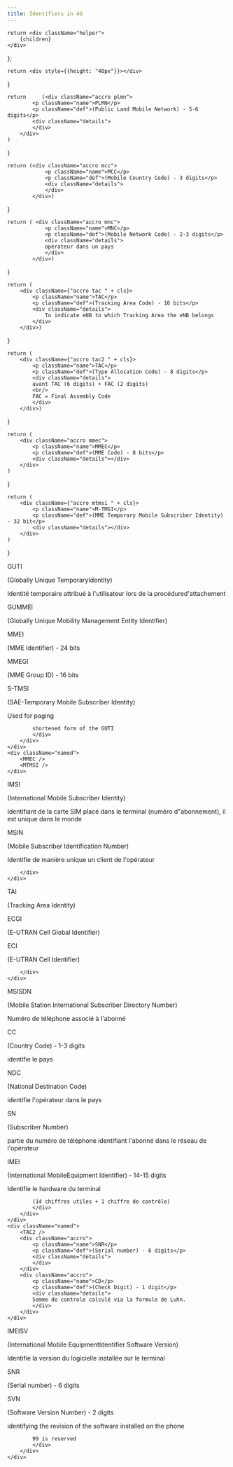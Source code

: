 ```yaml
---
title: Identifiers in 4G
---
```




    return <div className="helper">
        {children}
    </div>
};

    return <div style={{height: "40px"}}></div>
}

    return     (<div className="accro plmn">
            <p className="name">PLMN</p>
            <p className="def">(Public Land Mobile Network) - 5-6 digits</p>
            <div className="details">
            </div>
        </div>
    )
}

    return (<div className="accro mcc">
                <p className="name">MCC</p>
                <p className="def">(Mobile Country Code) - 3 digits</p>
                <div className="details">
                </div>
            </div>)
}

    return ( <div className="accro mnc">
                <p className="name">MNC</p>
                <p className="def">(Mobile Network Code) - 2-3 digits</p>
                <div className="details">
                opérateur dans un pays
                </div>
            </div>)
}

    return (
        <div className={"accro tac " + cls}>
            <p className="name">TAC</p>
            <p className="def">(Tracking Area Code) - 16 bits</p>
            <div className="details">
                To indicate eNB to which Tracking Area the eNB belongs
            </div>
        </div>)
}

    return (
        <div className={"accro tac2 " + cls}>
            <p className="name">TAC</p>
            <p className="def">(Type Allocation Code) - 8 digits</p>
            <div className="details">
            avant TAC (6 digits) + FAC (2 digits)
            <br/>
            FAC = Final Assembly Code
            </div>
        </div>)
}

    return (
        <div className="accro mmec">
            <p className="name">MMEC</p>
            <p className="def">(MME Code) - 8 bits</p>
            <div className="details"></div>
        </div>
    )
}

    return (
        <div className={"accro mtmsi " + cls}>
            <p className="name">M-TMSI</p>
            <p className="def">(MME Temporary Mobile Subscriber Identity) - 32 bit</p>
            <div className="details"></div>
        </div>
    )
}

<Balise>
    <div className="named">
        <div className="accro">
            <p className="name">GUTI</p>
            <p className="def">(Globally Unique TemporaryIdentity)</p>
            <div className="details">
            Identité temporaire attribué à l'utilisateur lors de la procédured'attachement
            </div>
        </div>
    </div>
    <div className="named">
        <div className="accro">
            <p className="name">GUMMEI</p>
            <p className="def">(Globally Unique Mobility Management Entity Identifier)</p>
            <div className="details"></div>
        </div>
        <MTMSI cls="noborder"/>
    </div>
    <div className="named">
        <div style={{flex: "0.5", display: "flex"}}>
            <Plmn />
            <div className="accro">
                <p className="name">MMEI</p>
                <p className="def">(MME Identifier) - 24 bits</p>
                <div className="details"></div>
            </div>
        </div>
        <div className="accro mtmsi noborder" style={{flex: "0.5"}}>
        </div>
    </div>
    <div className="named">
        <div style={{flex: "0.5", display: "flex"}}>
            <MCC />
            <MNC />
            <div className="accro">
                <p className="name">MMEGI</p>
                <p className="def">(MME Group ID) - 16 bits</p>
                <div className="details"></div>
            </div>
            <MMEC />
        </div>
        <div className="accro mtmsi" style={{flex: "0.5"}}>
        </div>
    </div>
</Balise>

<Spacing />

<Balise>
    <div className="named">
        <div className="accro">
            <p className="name">S-TMSI</p>
            <p className="def">(SAE-Temporary Mobile Subscriber Identity)</p>
            <div className="details">
            Used for paging

            shortened form of the GUTI
            </div>
        </div>
    </div>
    <div className="named">
        <MMEC />
        <MTMSI />
    </div>
</Balise>

<Spacing />

<Balise>
    <div className="named">
        <div className="accro">
            <p className="name">IMSI</p>
            <p className="def">(International Mobile Subscriber Identity)</p>
            <div className="details">
            Identifiant de la carte SIM placé dans le terminal (numéro d"abonnement), il est unique dans le monde
            </div>
        </div>
    </div>
    <div className="named">
        <Plmn />
        <div className="accro noborder">
            <p className="name">MSIN</p>
            <p className="def">(Mobile Subscriber Identification Number)</p>
            <div className="details">
            Identifie de manière unique un client de l'opérateur
            </div>
        </div>
    </div>
    <div className="named">
        <div style={{flex: "0.5", display: "flex"}}>
            <MCC />
            <MNC />
        </div>
        <div className="accro" style={{flex: "0.5"}}>

        </div>
    </div>
</Balise>


<Spacing />

<Balise>
    <div className="named">
        <div className="accro">
            <p className="name">TAI</p>
            <p className="def">(Tracking Area Identity)</p>
            <div className="details">
            </div>
        </div>
    </div>
    <div className="named">
        <Plmn />
        <TAC cls="noborder"/>
    </div>
    <div className="named">
        <div style={{flex: "0.5", display: "flex"}}>
            <MCC />
            <MNC />
        </div>
        <div className="accro tac" style={{flex: "0.5"}}>
        </div>
    </div>
</Balise>

<Spacing />

<Balise>
    <div className="named">
        <div className="accro">
            <p className="name">ECGI</p>
            <p className="def">(E-UTRAN Cell Global Identifier)</p>
            <div className="details">
            </div>
        </div>
    </div>
    <div className="named">
        <Plmn />
        <div className="accro noborder">
            <p className="name">ECI</p>
            <p className="def">(E-UTRAN Cell Identifier)</p>
            <div className="details">
            </div>
        </div>
    </div>
    <div className="named">
        <div style={{flex: "0.5", display: "flex"}}>
            <MCC />
            <MNC />
        </div>
        <div className="accro" style={{flex: "0.5"}}>
            
        </div>
    </div>
</Balise>


<Spacing />

<Balise>
    <div className="named">
        <div className="accro">
            <p className="name">MSISDN</p>
            <p className="def">(Mobile Station International Subscriber Directory Number)</p>
            <div className="details">
            Numéro de téléphone associé à l'abonné
            </div>
        </div>
    </div>
    <div className="named">
        <div className="accro">
            <p className="name">CC</p>
            <p className="def">(Country Code) - 1-3 digits</p>
            <div className="details">
            identifie le pays
            </div>
        </div>
        <div className="accro">
            <p className="name">NDC</p>
            <p className="def">(National Destination Code) </p>
            <div className="details">
            identifie l'opérateur dans le pays
            </div>
        </div>
        <div className="accro">
            <p className="name">SN</p>
            <p className="def">(Subscriber Number)</p>
            <div className="details">
            partie du numéro de téléphone identifiant l'abonné dans le réseau de l'opérateur
            </div>
        </div>
    </div>
</Balise>


<Spacing />

<Balise>
    <div className="named">
        <div className="accro">
            <p className="name">IMEI</p>
            <p className="def">(International MobileEquipment Identifier) - 14-15 digits</p>
            <div className="details">
            Identifie le hardware du terminal

            (14 chiffres utiles + 1 chiffre de contrôle)
            </div>
        </div>
    </div>
    <div className="named">
        <TAC2 />
        <div className="accro">
            <p className="name">SNR</p>
            <p className="def">(Serial number) - 6 digits</p>
            <div className="details">
            </div>
        </div>
        <div className="accro">
            <p className="name">CD</p>
            <p className="def">(Check Digit) - 1 digit</p>
            <div className="details">
            Somme de controle calculé via la formule de Luhn.
            </div>
        </div>
    </div>
</Balise>

<Spacing />

<Balise>
    <div className="named">
        <div className="accro">
            <p className="name">IMEISV</p>
            <p className="def">(International Mobile EquipmentIdentifier Software Version)</p>
            <div className="details">
            Identifie la version du logicielle installée sur le terminal
            </div>
        </div>
    </div>
    <div className="named">
        <TAC2 />
        <div className="accro">
            <p className="name">SNR</p>
            <p className="def">(Serial number) - 6 digits</p>
            <div className="details">
            </div>
        </div>
        <div className="accro">
            <p className="name">SVN</p>
            <p className="def">(Software Version Number) - 2 digits</p>
            <div className="details">
            identifying the revision of the software installed on the phone
            
            99 is reserved
            </div>
        </div>
    </div>
</Balise>
